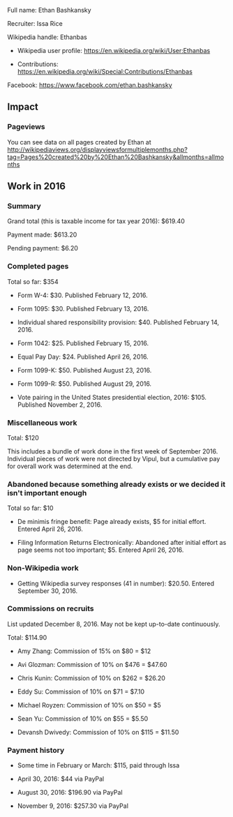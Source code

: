 Full name: Ethan Bashkansky

Recruiter: Issa Rice

Wikipedia handle: Ethanbas

* Wikipedia user profile: https://en.wikipedia.org/wiki/User:Ethanbas

* Contributions: https://en.wikipedia.org/wiki/Special:Contributions/Ethanbas

Facebook: https://www.facebook.com/ethan.bashkansky

== Impact ==

=== Pageviews ===

You can see data on all pages created by Ethan at http://wikipediaviews.org/displayviewsformultiplemonths.php?tag=Pages%20created%20by%20Ethan%20Bashkansky&allmonths=allmonths

== Work in 2016 ==

=== Summary ===

Grand total (this is taxable income for tax year 2016): $619.40

Payment made: $613.20

Pending payment: $6.20

=== Completed pages ===

Total so far: $354

* Form W-4: $30. Published February 12, 2016.

* Form 1095: $30. Published February 13, 2016.

* Individual shared responsibility provision: $40. Published February 14, 2016.

* Form 1042: $25. Published February 15, 2016.

* Equal Pay Day: $24. Published April 26, 2016.

* Form 1099-K: $50. Published August 23, 2016.

* Form 1099-R: $50. Published August 29, 2016.

* Vote pairing in the United States presidential election, 2016: $105. Published November 2, 2016.

=== Miscellaneous work ===

Total: $120

This includes a bundle of work done in the first week of September 2016. Individual pieces of work were not directed by Vipul, but a cumulative pay for overall work was determined at the end.

=== Abandoned because something already exists or we decided it isn't important enough ===

Total so far: $10

* De minimis fringe benefit: Page already exists, $5 for initial effort. Entered April 26, 2016.

* Filing Information Returns Electronically: Abandoned after initial effort as page seems not too important; $5. Entered April 26, 2016.

=== Non-Wikipedia work ===

* Getting Wikipedia survey responses (41 in number): $20.50. Entered September 30, 2016.

=== Commissions on recruits ===

List updated December 8, 2016. May not be kept up-to-date continuously.

Total: $114.90

* Amy Zhang: Commission of 15% on $80 = $12

* Avi Glozman: Commission of 10% on $476 = $47.60

* Chris Kunin: Commission of 10% on $262 = $26.20

* Eddy Su: Commission of 10% on $71 = $7.10

* Michael Royzen: Commission of 10% on $50 = $5

* Sean Yu: Commission of 10% on $55 = $5.50

* Devansh Dwivedy: Commission of 10% on $115 = $11.50

=== Payment history ===

* Some time in February or March: $115, paid through Issa

* April 30, 2016: $44 via PayPal

* August 30, 2016: $196.90 via PayPal

* November 9, 2016: $257.30 via PayPal
